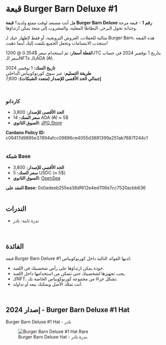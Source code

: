 # قبعة Burger Barn Deluxe #1  

هل أنت مستعد لوقت ممتع ولذيذ؟ **قبعة Burger Barn Deluxe رقم 1** - قبعة مرحة وجذابة تحول البرجر، البطاطا المقلية، والمشروب إلى متعة يمكن ارتداؤها.  

مثالية للحفلات، العروض الترويجية، أو فقط لإظهار حبك لـ Burger Barn، هذه القبعة ستجذب الابتسامات وتجعل الجميع يلتفت إليك أينما ذهبت!  

<div className="note-box">
  <strong>لقطة أسعار:</strong> تم استخدام سعر $0.354 @ 1200UTC بتاريخ 1 نوفمبر 2024 في حساب سعر الـNFTs بالـADA (₳).
</div>  

**تاريخ السك:** 1 نوفمبر 2024  
**طريقة التسليم:** عبر سوق كورنوكوبياس الداخلي  
**إجمالي الحد الأقصى للإصدار (متعدد الشبكات):** 7,600  

</br>

### كاردانو  

<ul className="styled-list">
  <li><b>الحد الأقصى للإصدار:</b> 3,800</li>
  <li><b>سعر السك:</b> 14 ADA (₳) ≈ 5$</li>
  <li><b>السوق الثانوي:</b> <a href="https://www.jpg.store/collection/e4616609e6da575fab0587f2a69260391c204b8ab220f0e5e335614e" target="_blank" rel="noopener noreferrer">JPG.Store</a></li>
</ul>  

<div className="note-box success">
  <strong>Cardano Policy ID:</strong> c09417d9895e37894afcc09896ce4055d3881399a251ab7687f244c1
</div>  

</br>

### شبكة Base  

<ul className="styled-list">
  <li><b>الحد الأقصى للإصدار:</b> 3,800</li>
  <li><b>سعر السك:</b> 5 USDC (≈ 5$)</li>
  <li><b>السوق الثانوي:</b> <a href="https://opensea.io/collection/burger-barn-deluxe-1" target="_blank" rel="noopener noreferrer">OpenSea</a></li>
</ul>  

<div className="note-box success">
  <strong> العقد على Base:</strong> 0x0adeeb255ea36df612e4ed706e7cc7520acbb636
</div>  

</br>

## الندرات  

<ul className="styled-list">
  <li><span className="rarity-rare">ندرة ثابتة: نادر</span></li>
</ul>  

</br>

## الفائدة   

قبعة Burger Barn Deluxe #1 لديها الفوائد التالية داخل كورنوكوبياس:  

<ul className="styled-list">
  <li>خوذة يمكن ارتداؤها على رأس شخصيتك في اللعبة.</li>
  <li>يجب تجهيزها لشخصيتك حتى تتمكن من استخدامها داخل اللعبة.</li>
  <li>كـNFT، تشكل جزءًا من مجموعة كورنوكوبياس الخاصة بك.</li>
  <li>أنت تملك الأصل ويمكنك بيعه أو تداوله.</li>
</ul>  

</br>

## إصدار 2024 - Burger Barn Deluxe #1 Hat  

<p><span className="rarity-rare">Burger Barn Deluxe #1 Hat - نادر</span></p>  

<figure className="img-center">
  <img src="/images/nfts/hat-rare.avif" alt="Burger Barn Deluxe #1 Hat Rare" />
  <figcaption>Burger Barn Deluxe Hat - ندرة نادر.</figcaption>
</figure>  

